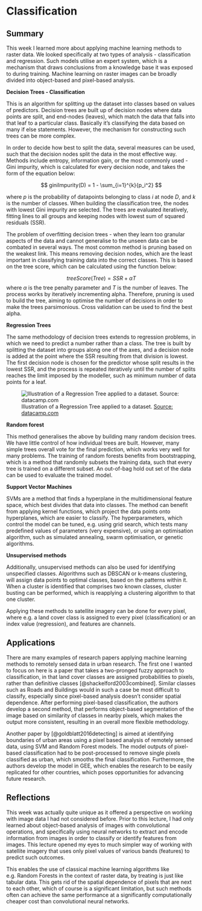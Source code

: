 # Classification {#sec-week7}

## Summary

This week I learned more about applying machine learning methods to raster data. We looked specifically at two types of analysis - classification and regression. Such models utilise an expert system, which is a mechanism that draws conclusions from a knowledge base it was exposed to during training. Machine learning on raster images can be broadly divided into object-based and pixel-based analysis.

**Decision Trees - Classification**

This is an algorithm for splitting up the dataset into classes based on values of predictors. Decision trees are built up of decision nodes where data points are split, and end-nodes (leaves), which match the data that falls into that leaf to a particular class. Basically it's classifying the data based on many if else statements. However, the mechanism for constructing such trees can be more complex.

In order to decide how best to split the data, several measures can be used, such that the decision nodes split the data in the most effective way. Methods include entropy, information gain, or the most commonly used - Gini impurity, which is calculated for every decision node, and takes the form of the equation below:

$$
giniImpurity(D) = 1 - \sum_{i=1}^{k}{p_i^2}
$$

where $p$ is the probability of datapoints belonging to class $i$ at node $D$, and $k$ is the number of classes. When building the classification tree, the nodes with lowest Gini impurity are selected. The trees are evaluated iteratively, fitting lines to all groups and keeping nodes with lowest sum of squared residuals (SSR).

The problem of overfitting decision trees - when they learn too granular aspects of the data and cannot generalise to the unseen data can be combated in several ways. The most common method is pruning based on the weakest link. This means removing decision nodes, which are the least important in classifying training data into the correct classes. This is based on the tree score, which can be calculated using the function below:

$$
treeScore(Tree) = SSR + \alpha T
$$ where $\alpha$ is the tree penalty parameter and $T$ is the number of leaves. The process works by iteratively incrementing alpha. Therefore, pruning is used to build the tree, aiming to optimise the number of decisions in order to make the trees parsimonious. Cross validation can be used to find the best alpha.

**Regression Trees**

The same methodology of decision trees extends to regression problems, in which we need to predict a number rather than a class. The tree is built by splitting the dataset into groups along one of the axes, and a decision node is added at the point where the SSR resulting from that division is lowest. The first decision node is chosen for the predictor whose split results in the lowest SSR, and the process is repeated iteratively until the number of splits reaches the limit imposed by the modeller, such as minimum number of data points for a leaf.

![Illustration of a Regression Tree applied to a dataset. [Source: datacamp.com](https://www.datacamp.com/tutorial/decision-trees-R)](res/regtree.png)

**Random forest**

This method generalises the above by building many random decision trees. We have little control of how individual trees are built. However, many simple trees overall vote for the final prediction, which works very well for many problems. The training of random forests benefits from bootstrapping, which is a method that randomly subsets the training data, such that every tree is trained on a different subset. An out-of-bag hold out set of the data can be used to evaluate the trained model.

**Support Vector Machines**

SVMs are a method that finds a hyperplane in the multidimensional feature space, which best divides that data into classes. The method can benefit from applying kernel functions, which project the data points onto hyperplanes, which are easier to classify. The hyperparameters, which control the model can be tuned, e.g. using grid search, which tests many predefined values of parameters (very expensive), or using an optimisation algorithm, such as simulated annealing, swarm optimisation, or genetic algorithms.

**Unsupervised methods**

Additionally, unsupervised methods can also be used for identifying unspecified classes. Algorithms such as DBSCAN or k-means clustering, will assign data points to optimal classes, based on the patterns within it. When a cluster is identified that comprises two known classes, cluster busting can be performed, which is reapplying a clustering algorithm to that one cluster.

Applying these methods to satellite imagery can be done for every pixel, where e.g. a land cover class is assigned to every pixel (classification) or an index value (regression), and features are channels.

## Applications

There are many examples of research papers applying machine learning methods to remotely sensed data in urban research. The first one I wanted to focus on here is a paper that takes a two-pronged fuzzy approach to classification, in that land cover classes are assigned probabilities to pixels, rather than definitive classes [@shackelford2003combined]. Similar classes such as Roads and Buildings would in such a case be most difficult to classify, especially since pixel-based analysis doesn't consider spatial dependence. After performing pixel-based classification, the authors develop a second method, that performs object-based segmentation of the image based on similarity of classes in nearby pixels, which makes the output more consistent, resulting in an overall more flexible methodology.

Another paper by [@goldblatt2016detecting] is aimed at identifying boundaries of urban areas using a pixel based analysis of remotely sensed data, using SVM and Random Forest models. The model outputs of pixel-based classification had to be post-processed to remove single pixels classified as urban, which smooths the final classification. Furthermore, the authors develop the model in GEE, which enables the research to be easily replicated for other countries, which poses opportunities for advancing future research.

## Reflections

This week was actually quite unique as it offered a perspective on working with image data I had not considered before. Prior to this lecture, I had only learned about object-based analysis of images with convolutional operations, and specifically using neural networks to extract and encode information from images in order to classify or identify features from images. This lecture opened my eyes to much simpler way of working with satellite imagery that uses only pixel values of various bands (features) to predict such outcomes.

This enables the use of classical machine learning algorithms like e.g. Random Forests in the context of raster data, by treating is just like tabular data. This gets rid of the spatial dependence of pixels that are next to each other, which of course is a significant limitation, but such methods often can achieve the same performance at a significantly computationally cheaper cost than convolutional neural networks.
